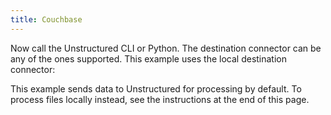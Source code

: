 ```yaml
---
title: Couchbase
---
```



<NewDocument />


<SharedCouchbase/>

Now call the Unstructured CLI or Python. The destination connector can be any of the ones supported. This example uses the local destination connector:

This example sends data to Unstructured for processing by default. To process files locally instead, see the instructions at the end of this page.


<CodeGroup>
  <CouchbaseSh />
  <CouchbasePyV2 />
</CodeGroup>



<SharedPartitionByAPIOSS/>
